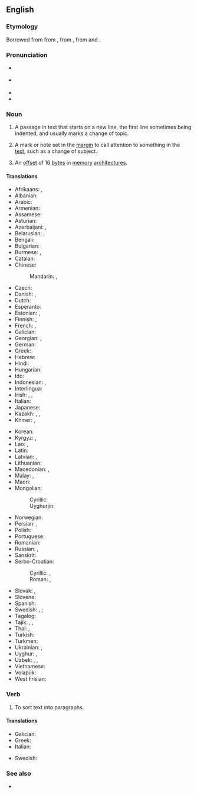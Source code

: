 {{also|Paragraph}}
==English==

===Etymology===
Borrowed from {{bor|en|frm|paragraphe}} from {{der|en|la|paragraphus|t=sign for start of a new section of discourse}}, from {{der|en|grc|παράγραφος}}, from {{m|grc|παρά||beside}} and {{m|grc|γράφω||I write}}.

===Pronunciation===
* {{a|GA}} {{IPA|en|/ˈpɛɹəɡɹæf/}}
* {{a|RP}} {{IPA|en|/ˈpæɹəɡɹɑːf/}}
* {{audio|en|en-us-paragraph.ogg|Audio (US)}}
* {{hyphenation|en|par|a|graph}}

===Noun===
{{wikipedia}}
{{en-noun}}

# A passage in text that starts on a new line, the first line sometimes being indented, and usually marks a change of topic.
# {{lb|en|originally}} A mark or note set in the [[margin]] to call attention to something in the [[text]], such as a change of subject.
# {{lb|en|computing}} An [[offset]] of 16 [[byte]]s in {{w|Intel}} [[memory]] [[architecture]]s.

====Translations====
{{trans-top|passage in text}}
* Afrikaans: {{t|af|paragraaf}}, {{t|af|alinea}}
* Albanian: {{t+|sq|paragraf|m}}
* Arabic: {{t|ar|فِقْرَة|f}}
* Armenian: {{t+|hy|պարբերություն}}
* Assamese: {{t|as|দফা}}
* Asturian: {{t|ast|párrafu|m}}
* Azerbaijani: {{t+|az|abzas}}, {{t|az|paraqraf}}
* Belarusian: {{t|be|пара́граф|m|sc=Cyrl}}, {{t|be|абза́ц|m|sc=Cyrl}}
* Bengali: {{t+|bn|অনুচ্ছেদ}}
* Bulgarian: {{t+|bg|парагра́ф|m|sc=Cyrl}}
* Burmese: {{t+|my|အပိုဒ်}}, {{t+|my|ပိုဒ်}}
* Catalan: {{t+|ca|paràgraf|m}}
* Chinese:
*: Mandarin: {{t+|cmn|段|tr=duàn|sc=Hani}}, {{t+|cmn|段落|tr=duànluò|sc=Hani}}
* Czech: {{t+|cs|odstavec|m}}
* Danish: {{t|da|paragraf|c}}, {{t+|da|afsnit|n}}
* Dutch: {{t+|nl|alinea|f}}
* Esperanto: {{t+|eo|alineo}}
* Estonian: {{t+|et|paragrahv}}, {{t+|et|lõik}}
* Finnish: {{t+|fi|kappale}}, {{t|fi|paragraafi}}
* French: {{t+|fr|paragraphe|m}}, {{t+|fr|alinéa|m}}
* Galician: {{t+|gl|parágrafo|m}}
* Georgian: {{t+|ka|აბზაცი}}, {{t|ka|პარაგრაფი}}
* German: {{t+|de|Absatz|m}}
* Greek: {{t+|el|παράγραφος|f}}
* Hebrew: {{t+|he|פסקה|f|tr=piská|alt=פִּיסְקָה \ פִּסְקָה}}
* Hindi: {{t+|hi|अनुच्छेद|m|sc=Deva}}
* Hungarian: {{t+|hu|bekezdés}}
* Ido: {{t+|io|paragrafo}}
* Indonesian: {{t+|id|paragraf}}, {{t+|id|alinea}}
* Interlingua: {{t|ia|paragrapho}}
* Irish: {{t|ga|paragraf|m}}, {{t|ga|alt|m}}, {{t|ga|mír|f}}
* Italian: {{t+|it|paragrafo|m}}
* Japanese: {{t+|ja|段落|tr=だんらく, danraku}}
* Kazakh: {{t|kk|абзац|sc=Cyrl}}, {{t|kk|азат жол|sc=Cyrl}}, {{t+|kk|параграф}}
* Khmer: {{t+|km|វោត}}, {{t+|km|វគ្គ}}
{{trans-mid}}
* Korean: {{t+|ko|단락}}
* Kyrgyz: {{t+|ky|абзац|sc=Cyrl}}, {{t|ky|параграф}}
* Lao: {{t|lo|ວັກ}}, {{t|lo|ປະຣິເສດ}}
* Latin: {{t|la|paragraphus|m|f}}
* Latvian: {{t|lv|rindkopa|f}}, {{t|lv|paragrāfs|m}}
* Lithuanian: {{t|lt|paragrafas|m}}
* Macedonian: {{t|mk|став|m|sc=Cyrl}}, {{t|mk|ставка|f|sc=Cyrl}}
* Malay: {{t|ms|perenggan}}, {{t|ms|paragraf}}
* Maori: {{t|mi|whiti}}
* Mongolian:
*: Cyrillic: {{t|mn|догол мөр}}
*: Uyghurjin: {{t|mn|ᠳᠣᠭᠤᠯ ᠮᠥᠷ}}
* Norwegian: {{t+|no|avsnitt}}
* Persian: {{t+|fa|بند|tr=band}}, {{t+|fa|پاراگراف|tr=pârâgrâf}}
* Polish: {{t+|pl|akapit|m}}
* Portuguese: {{t+|pt|parágrafo|m}}
* Romanian: {{t+|ro|paragraf|n}}
* Russian: {{t+|ru|абза́ц|m}}, {{t+|ru|пара́граф|m}}
* Sanskrit: {{t+|sa|अनुच्छेद|m}}
* Serbo-Croatian:
*: Cyrillic: {{t|sh|пасус|m|sc=Cyrl}}, {{t|sh|параграф|m}}
*: Roman: {{t+|sh|pasus|m|sc=Latn}}, {{t+|sh|paragraf|m}}
* Slovak: {{t|sk|odsek|m}}, {{t|sk|odstavec|m}}
* Slovene: {{t|sl|odstavek|m}}
* Spanish: {{t+|es|párrafo|m}}
* Swedish: {{t+|sv|stycke|n}}, {{t+|sv|avsnitt|n}} {{qualifier|grammatical}}; {{t+|sv|paragraf|c}} {{qualifier|law}}
* Tagalog: {{t|tl|talataan}}
* Tajik: {{t|tg|банд}}, {{t|tg|параграф}}, {{t|tg|абзас}}
* Thai: {{t|th|อนุเฉท}}, {{t+|th|ย่อหน้า}}
* Turkish: {{t+|tr|paragraf}}
* Turkmen: {{t+|tk|abzas}}
* Ukrainian: {{t|uk|пара́граф|m|sc=Cyrl}}, {{t+|uk|абза́ц|m|sc=Cyrl}}
* Uyghur: {{t|ug|پاراگراف}}, {{t|ug|ئابزاس}}
* Uzbek: {{t+|uz|paragraf}}, {{t+|uz|xatboshi}}, {{t+|uz|abzats}}
* Vietnamese: {{t+|vi|đoạn}}
* Volapük: {{t+|vo|bagaf}}
* West Frisian: {{t|fy|alinea}}
{{trans-bottom}}

===Verb===
{{en-verb}}

# To sort text into paragraphs.

====Translations====
{{trans-top|sort text into paragraphs}}
* Galician: {{t+|gl|paragrafar}}
* Greek: {{t|el|παραγραφοποιώ}}
* Italian: {{t|it|paragrafare}}
{{trans-mid}}
* Swedish: {{t|sv|styckindela}}
{{trans-bottom}}

===See also===
* {{l|mul|¶}}

{{topics|en|Textual division}}